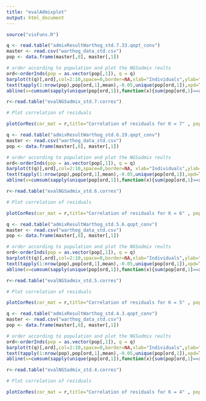 ---
title: "evalAdmixplot"
output: html_document
---

```{r}
source("visFuns.R")

q <- read.table("admixResultWarthog_std.7.33.qopt_conv")
master <- read.csv("warthog_data_std.csv")
pop <- data.frame(master[,8], master[,1])

# order according to population and plot the NGSadmix reults
ord<-orderInds(pop = as.vector(pop[,1]), q = q)
barplot(t(q)[,ord],col=2:10,space=0,border=NA,xlab="Individuals",ylab="Demo2 Admixture proportions for K = 3")
text(tapply(1:nrow(pop),pop[ord,1],mean),-0.05,unique(pop[ord,1]),xpd=T)
abline(v=cumsum(sapply(unique(pop[ord,1]),function(x){sum(pop[ord,1]==x)})),col=1,lwd=1.2)

r<-read.table("evalNGSadmix_std.7.corres")

# Plot correlation of residuals

plotCorRes(cor_mat = r,title="Correlation of residuals for K = 7" , pop = as.vector(pop[,1]), ord = ord, max_z=0.1, min_z=-0.1, rotatelabpop = 90, cex.lab.2=1, cex.lab=1)
```

```{r}
q <- read.table("admixResultWarthog_std.6.19.qopt_conv")
master <- read.csv("warthog_data_std.csv")
pop <- data.frame(master[,8], master[,1])

# order according to population and plot the NGSadmix reults
ord<-orderInds(pop = as.vector(pop[,1]), q = q)
barplot(t(q)[,ord],col=2:10,space=0,border=NA, xlab="Individuals",ylab="Demo2 Admixture proportions for K=6")
text(tapply(1:nrow(pop),pop[ord,1],mean),-0.05,unique(pop[ord,1]),xpd=T)
abline(v=cumsum(sapply(unique(pop[ord,1]),function(x){sum(pop[ord,1]==x)})),col=1,lwd=1.2)

r<-read.table("evalNGSadmix_std.6.corres")

# Plot correlation of residuals

plotCorRes(cor_mat = r,title="Correlation of residuals for K = 6" , pop = as.vector(pop[,1]), ord = ord, max_z=0.1, min_z=-0.1, rotatelabpop = 90, cex.lab.2=1, cex.lab=1)
```

```{r}
q <- read.table("admixResultWarthog_std.5.6.qopt_conv")
master <- read.csv("warthog_data_std.csv")
pop <- data.frame(master[,8], master[,1])

# order according to population and plot the NGSadmix reults
ord<-orderInds(pop = as.vector(pop[,1]), q = q)
barplot(t(q)[,ord],col=2:10,space=0,border=NA,xlab="Individuals",ylab="Demo2 Admixture proportions for K=5")
text(tapply(1:nrow(pop),pop[ord,1],mean),-0.05,unique(pop[ord,1]),xpd=T)
abline(v=cumsum(sapply(unique(pop[ord,1]),function(x){sum(pop[ord,1]==x)})),col=1,lwd=1.2)

r<-read.table("evalNGSadmix_std.5.corres")

# Plot correlation of residuals

plotCorRes(cor_mat = r,title="Correlation of residuals for K = 5" , pop = as.vector(pop[,1]), ord = ord, max_z=0.1, min_z=-0.1, rotatelabpop = 90, cex.lab.2=1, cex.lab=1)
```

```{r}
q <- read.table("admixResultWarthog_std.4.3.qopt_conv")
master <- read.csv("warthog_data_std.csv")
pop <- data.frame(master[,8], master[,1])

# order according to population and plot the NGSadmix reults
ord<-orderInds(pop = as.vector(pop[,1]), q = q)
barplot(t(q)[,ord],col=2:10,space=0,border=NA,xlab="Individuals",ylab="Demo2 Admixture proportions for K=4")
text(tapply(1:nrow(pop),pop[ord,1],mean),-0.05,unique(pop[ord,1]),xpd=T)
abline(v=cumsum(sapply(unique(pop[ord,1]),function(x){sum(pop[ord,1]==x)})),col=1,lwd=1.2)

r<-read.table("evalNGSadmix_std.4.corres")

# Plot correlation of residuals

plotCorRes(cor_mat = r,title="Correlation of residuals for K = 4" , pop = as.vector(pop[,1]), ord = ord, max_z=0.1, min_z=-0.1, rotatelabpop = 90, cex.lab.2=1, cex.lab=1)
```
